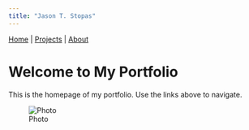 ```yaml
---
title: "Jason T. Stopas"
---
```


<div>
  <a href="index.html">Home</a> |
  <a href="projects.html">Projects</a> |
  <a href="about.html">About</a>
</div>

# Welcome to My Portfolio

This is the homepage of my portfolio. Use the links above to navigate.

![Photo](images/PXL_20250115_195216582.jpg)

